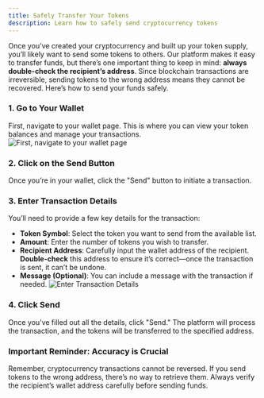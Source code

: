 ```yaml
---
title: Safely Transfer Your Tokens
description: Learn how to safely send cryptocurrency tokens
---
```


Once you’ve created your cryptocurrency and built up your token supply, you’ll likely want to send some tokens to others. Our platform makes it easy to transfer funds, but there’s one important thing to keep in mind: **always double-check the recipient’s address**. Since blockchain transactions are irreversible, sending tokens to the wrong address means they cannot be recovered. Here’s how to send your funds safely.

### 1. Go to Your Wallet
First, navigate to your wallet page. This is where you can view your token balances and manage your transactions.
![First, navigate to your wallet page](/send-funds/1.png)

### 2. Click on the Send Button
Once you’re in your wallet, click the "Send" button to initiate a transaction.

### 3. Enter Transaction Details
You’ll need to provide a few key details for the transaction:
- **Token Symbol**: Select the token you want to send from the available list.
- **Amount**: Enter the number of tokens you wish to transfer.
- **Recipient Address**: Carefully input the wallet address of the recipient. **Double-check** this address to ensure it’s correct—once the transaction is sent, it can’t be undone.
- **Message (Optional)**: You can include a message with the transaction if needed.
![Enter Transaction Details](/send-funds/2.png)

### 4. Click Send
Once you’ve filled out all the details, click "Send." The platform will process the transaction, and the tokens will be transferred to the specified address.

### Important Reminder: Accuracy is Crucial
Remember, cryptocurrency transactions cannot be reversed. If you send tokens to the wrong address, there’s no way to retrieve them. Always verify the recipient’s wallet address carefully before sending funds.
